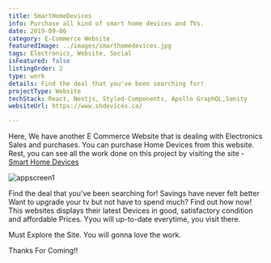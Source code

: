 ```yaml
---
title: SmartHomeDevices
info: Purchase all kind of smart home devices and TVs.
date: 2019-09-06
category: E-Commerce Website
featuredImage: ../images/smarthomedevices.jpg
tags: Electronics, Website, Social
isFeatured: false
listingOrder: 2
type: work
details: Find the deal that you've been searching for!
projectType: Website
techStack: React, Nextjs, Styled-Components, Apollo GraphQL,Sanity
websiteUrl: https://www.shdevices.ca/

---
```


Here, We have another E Commerce Website that is dealing with Electronics Sales and purchases. You can purchase Home Devices from this website. 
Rest, you can see all the work done on this project by visiting the site - [Smart Home Devices](https://www.shdevices.ca/)

![appscreen1](../images/smarthomedevices.jpg)

Find the deal that you've been searching for! Savings have never felt better Want to upgrade your tv but not have to spend much? Find out how now!
This websites displays their latest Devices in good, satisfactory condition and affordable Prices. Yyou will up-to-date everytime, you visit there.

Must Explore the Site.
You will gonna love the work.

Thanks For Coming!!
